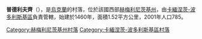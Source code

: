 <!-- 檔案不存在 [[Image:Краєвиди.jpeg|right]] -->

{{coord|48|43|30|N|26|32|31|E|scale:100000|display=title}}

'''普德利夫齊'''（{{lang-uk|Пудлівці}}），是[[烏克蘭|烏克蘭]]的村落，位於該國西部[[赫梅利尼茨基州|赫梅利尼茨基州]]，由[[卡緬涅茨-波多利斯基區|卡緬涅茨-波多利斯基區]]負責管轄，始建於1460年，面積1.52平方公里，2001年人口785。

{{DEFAULTSORT:Пудлівці}}
[[Category:赫梅利尼茨基州村落|Category:赫梅利尼茨基州村落]]
[[Category:卡緬涅茨-波多利斯基區村落|Category:卡緬涅茨-波多利斯基區村落]]


{{Khmelnytskyi-geo-stub}}